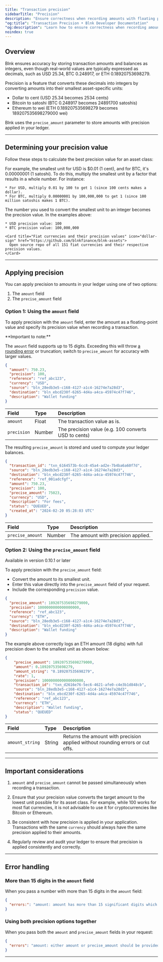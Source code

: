```yaml
---
title: "Transaction precision"
sidebarTitle: "Precision"
description: "Ensure correctness when recording amounts with floating points in your Blnk Ledger"
"og:title": "Transaction Precision • Blnk Developer Documentation"
"og:description": "Learn how to ensure correctness when recording amounts with floating points in your Blnk Ledger"
noindex: true
---
```



## Overview

Blnk ensures accuracy by storing transaction amounts and balances as integers, even though real-world values are typically expressed as decimals, such as USD 25.34, BTC 0.248917, or ETH 0.18920753698279.

Precision is a feature that converts these decimals into integers by converting amounts into their smallest asset-specific units:

* Dollar to cent (USD 25.34 becomes 2534 cents)
* Bitcoin to satoshi (BTC 0.248917 becomes 24891700 satoshis)
* Ethereum to wei (ETH 0.189207535698279 becomes 189207535698279000 wei)

Blnk uses the `precise_amount` parameter to store amounts with precision applied in your ledger.

---

## Determining your precision value

Follow these steps to calculate the best precision value for an asset class:

<Steps>
  <Step title="Identify the smallest possible unit of the asset.">
    For example, the smallest unit for USD is $0.01 (1 cent), and for BTC, it's 0.00000001 (1 satoshi).
  </Step>
  <Step title="Convert this smallest unit into an integer.">
    To do this, multiply the smallest unit by a factor that results in a whole number. For instance:

    * For USD, multiply 0.01 by 100 to get 1 (since 100 cents makes a dollar).
    * For BTC, multiply 0.00000001 by 100,000,000 to get 1 (since 100 million satoshis makes 1 BTC).
  </Step>
  <Step title="Use the multiplication factor as your precision value.">
    The number you used to convert the smallest unit to an integer becomes the precision value. In the examples above:

    * USD precision value: 100
    * BTC precision value: 100,000,000

    <Card title="Fiat currencies and their precision values" icon="dollar-sign" href="https://github.com/blnkfinance/blnk-assets">
      Open source repo of all 151 fiat currencies and their respective precision values.
    </Card>
  </Step>
</Steps>

---

## Applying precision

You can apply precision to amounts in your ledger using one of two options:

1. The `amount` field
2. The `precise_amount` field

### Option 1: Using the `amount` field

To apply precision with the `amount` field, enter the amount as a floating-point value and specify its precision value when recording a transaction.

<Warning>
**Important to note:**

The `amount` field supports up to 15 digits. Exceeding this will throw [a rounding error](/transactions/precision#more-than-15-digits-in-the-amount-field) or truncation; switch to `precise_amount` for accuracy with larger values.
</Warning>

```json Example with "amount" {2,3}
{
  "amount": 750.23,
  "precision": 100,
  "reference": "ref_abc123",
  "currency": "USD",
  "source": "bln_28edb3e5-c168-4127-a1c4-16274e7a28d3",
  "destination": "bln_ebcd230f-6265-4d4a-a4ca-45974c47f746",
  "description": "Wallet funding"
}
```

| Field | Type | Description |
| :-- | :-- | :-- |
| `amount` | Float | The transaction value as is. |
| `precision` | Number | The precision value (e.g. 100 converts USD to cents) |

The resulting `precise_amount` is stored and used to compute your ledger balances. 

```json Response {6-8}
{
  "transaction_id": "txn_6164573b-6cc8-45a4-ad2e-7b4ba6a60f7d",
  "source": "bln_28edb3e5-c168-4127-a1c4-16274e7a28d3",
  "destination": "bln_ebcd230f-6265-4d4a-a4ca-45974c47f746",
  "reference": "ref_001adcfgf",
  "amount": 750.23,
  "precision": 100,
  "precise_amount": 75023,
  "currency": "USD",
  "description": "For fees",
  "status": "QUEUED",
  "created_at": "2024-02-20 05:28:03 UTC"
}
```

| Field | Type | Description |
| :-- | :-- | :-- |
| `precise_amount` | Number | The amount with precision applied. |

### Option 2: Using the `precise_amount` field

<Info>Available in version 0.10.1 or later</Info>

To apply precision with the `precise_amount` field:

* Convert the amount to its smallest unit.
* Enter this value directly into the `precise_amount` field of your request.
* Include the corresponding `precision` value.

```json Example with "precision_amount" {2,3}
{
  "precise_amount": 189207535698279000,
  "precision": 1000000000000000000,
  "reference": "ref_abc123",
  "currency": "ETH",
  "source": "bln_28edb3e5-c168-4127-a1c4-16274e7a28d3",
  "destination": "bln_ebcd230f-6265-4d4a-a4ca-45974c47f746",
  "description": "Wallet funding"
}
```

The example above correctly logs an ETH amount (18 digits) with full precision down to the smallest unit as shown below: 

```json Response {2-4,6}
{
    "precise_amount": 189207535698279000,
    "amount": 0.189207535698279,
    "amount_string": "0.189207535698279",
    "rate": 1,
    "precision": 1000000000000000000,
    "transaction_id": "txn_d2616e76-5ec6-4621-afe0-c4e3b1d848cb",
    "source": "bln_28edb3e5-c168-4127-a1c4-16274e7a28d3",
    "destination": "bln_ebcd230f-6265-4d4a-a4ca-45974c47f746",
    "reference": "ref_abc123",
    "currency": "ETH",
    "description": "Wallet funding",
    "status": "QUEUED"
}
```

| Field | Type | Description |
| :-- | :-- | :-- |
| `amount_string` | String | Returns the amount with precision applied without rounding errors or cut offs. |

---

## Important considerations

1. `amount` and `precise_amount` cannot be passed simultaneously when recording a transaction.
2. Ensure that your precision value converts the target amount to the lowest unit possible for its asset class. For example, while 100 works for most fiat currencies, it is not advisable to use it for cryptocurrencies like Bitcoin or Ethereum. 

3. Be consistent with how precision is applied in your application. Transactions with the same `currency` should always have the same precision applied to their amounts.

4. Regularly review and audit your ledger to ensure that precision is applied consistently and correctly.

---

## Error handling

### More than 15 digits in the `amount` field

When you pass a number with more than 15 digits in the `amount` field:

```json
{
  "errors:": "amount: amount has more than 15 significant digits which may cause rounding errors; use precise_amount instead"
}
```

### Using both precision options together

When you pass both the `amount` and `precise_amount` fields in your request:

```json
{
  "errors": "amount: either amount or precise_amount should be provided, not both."
}
```

---

<NeedHelp />
